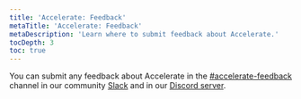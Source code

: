 ```yaml
---
title: 'Accelerate: Feedback'
metaTitle: 'Accelerate: Feedback'
metaDescription: 'Learn where to submit feedback about Accelerate.'
tocDepth: 3
toc: true
---
```


<TopBlock>

You can submit any feedback about Accelerate in the [#accelerate-feedback](https://prisma.slack.com/archives/C04KTN0V2Q0) channel in our community [Slack](https://slack.prisma.io/) and in our [Discord server](https://discord.gg/prisma-937751382725886062).

</TopBlock>

